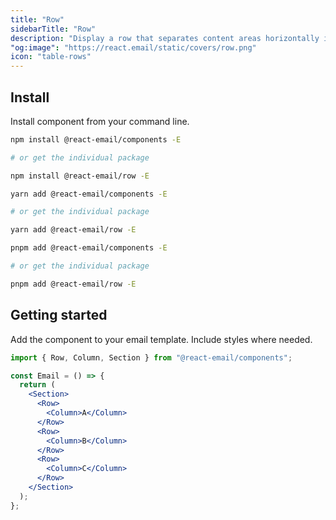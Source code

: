 ```yaml
---
title: "Row"
sidebarTitle: "Row"
description: "Display a row that separates content areas horizontally in your email."
"og:image": "https://react.email/static/covers/row.png"
icon: "table-rows"
---
```



## Install

Install component from your command line.

<CodeGroup>

```sh npm
npm install @react-email/components -E

# or get the individual package

npm install @react-email/row -E
```

```sh yarn
yarn add @react-email/components -E

# or get the individual package

yarn add @react-email/row -E
```

```sh pnpm
pnpm add @react-email/components -E

# or get the individual package

pnpm add @react-email/row -E
```

</CodeGroup>

## Getting started

Add the component to your email template. Include styles where needed.

```jsx
import { Row, Column, Section } from "@react-email/components";

const Email = () => {
  return (
    <Section>
      <Row>
        <Column>A</Column>
      </Row>
      <Row>
        <Column>B</Column>
      </Row>
      <Row>
        <Column>C</Column>
      </Row>
    </Section>
  );
};
```

<Support/>
